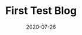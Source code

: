 ---
title: First Test Blog
slug: first-test-blog
date: 2020-07-26
featureImage: blogging.jpg
excerpt: This is the first test blog
---